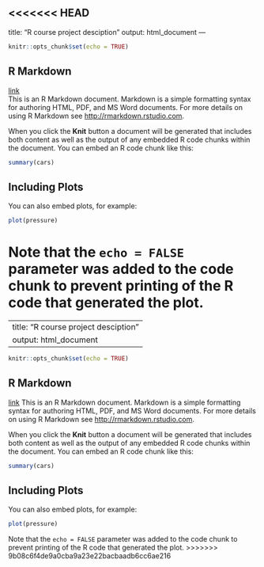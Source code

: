 <<<<<<< HEAD
---
title: "R course project desciption"
output: html_document
---

```r
knitr::opts_chunk$set(echo = TRUE)
```

## R Markdown

[link](https://mooc.helsinki.fi/mod/workshop/view.php?id=5599)  
This is an R Markdown document. Markdown is a simple formatting syntax for authoring HTML, PDF, and MS Word documents. For more details on using R Markdown see <http://rmarkdown.rstudio.com>.

When you click the **Knit** button a document will be generated that includes both content as well as the output of any embedded R code chunks within the document. You can embed an R code chunk like this:

```r
summary(cars)
```

## Including Plots

You can also embed plots, for example:

```r
plot(pressure)
```

Note that the `echo = FALSE` parameter was added to the code chunk to prevent printing of the R code that generated the plot.
=======
---
title: "R course project desciption"
output: html_document
---

```{r setup, include=FALSE}
knitr::opts_chunk$set(echo = TRUE)
```

## R Markdown

[link](https://mooc.helsinki.fi/mod/workshop/view.php?id=5599)
This is an R Markdown document. Markdown is a simple formatting syntax for authoring HTML, PDF, and MS Word documents. For more details on using R Markdown see <http://rmarkdown.rstudio.com>.

When you click the **Knit** button a document will be generated that includes both content as well as the output of any embedded R code chunks within the document. You can embed an R code chunk like this:

```{r cars}
summary(cars)
```

## Including Plots

You can also embed plots, for example:

```{r pressure, echo=FALSE}
plot(pressure)
```

Note that the `echo = FALSE` parameter was added to the code chunk to prevent printing of the R code that generated the plot.
>>>>>>> 9b08c6f4de9a0cba9a23e22bacbaadb6cc6ae216
